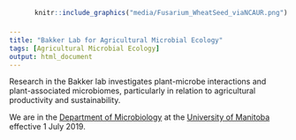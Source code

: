 ```yaml
---
title: "Bakker Lab for Agricultural Microbial Ecology"
tags: [Agricultural Microbial Ecology]
output: html_document
---
```


Research in the Bakker lab investigates plant-microbe interactions and plant-associated microbiomes, particularly in relation to agricultural productivity and sustainability.  
  
We are in the [Department of Microbiology](http://www.sci.umanitoba.ca/micro/){target="_blank"} at the [University of Manitoba](https://umanitoba.ca/){target="_blank"} effective 1 July 2019.

<div style= "float:right;position: relative; top: -250px;">
```r
knitr::include_graphics("media/Fusarium_WheatSeed_viaNCAUR.png")
```
</div>

